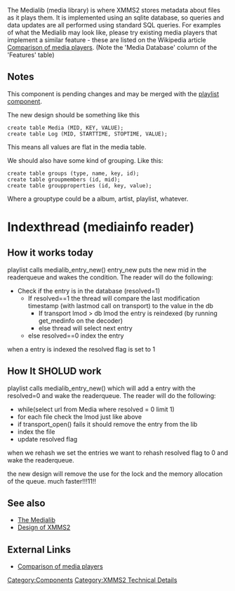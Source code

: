 {{Navbar}}

The Medialib (media library) is where XMMS2 stores metadata about files as it plays them. It is implemented using an sqlite database, so queries and data updates are all performed using standard SQL queries. For examples of what the Medialib may look like, please try existing media players that implement a similar feature - these are listed on the Wikipedia article [http://en.wikipedia.org/wiki/Comparison_of_media_players#Features Comparison of media players]. (Note the 'Media Database' column of the 'Features' table)

== Notes ==
This component is pending changes and may be merged with the [[Component:Playlist|playlist component]].

The new design should be something like this

 create table Media (MID, KEY, VALUE);
 create table Log (MID, STARTTIME, STOPTIME, VALUE);
 
This means all values are flat in the media table.

We should also have some kind of grouping. Like this:

 create table groups (type, name, key, id);
 create table groupmembers (id, mid);
 create table groupproperties (id, key, value);

Where a grouptype could be a album, artist, playlist, whatever.

= Indexthread (mediainfo reader) =

== How it works today ==

playlist calls medialib_entry_new() entry_new puts the new mid in the readerqueue and wakes the condition.
The reader will do the following:
* Check if the entry is in the database (resolved=1)
** If resolved==1 the thread will compare the last modification timestamp (with lastmod call on transport) to the value in the db
*** If transport lmod > db lmod the entry is reindexed (by running get_medinfo on the decoder)
*** else thread will select next entry
** else resolved==0 index the entry

when a entry is indexed the resolved flag is set to 1

== How It SHOLUD work ==

playlist calls medialib_entry_new() which will add a entry with the resolved=0 and wake the readerqueue.
The reader will do the following:
* while(select url from Media where resolved = 0 limit 1)
* for each file check the lmod just like above
* if transport_open() fails it should remove the entry from the lib
* index the file
* update resolved flag

when we rehash we set the entries we want to rehash resolved flag to 0 and wake the readerqueue.

the new design will remove the use for the lock and the memory allocation of the queue. much faster!!!11!!


==See also==
* [[The Medialib]]
* [[Design of XMMS2]]

==External Links==
* [http://en.wikipedia.org/wiki/Comparison_of_media_players Comparison of media players]

[[Category:Components]]
[[Category:XMMS2 Technical Details]]